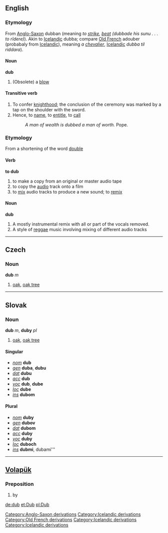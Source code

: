 ==English==
{{webster}}
===Etymology===
From [[w:Old English language|Anglo-Saxon]][[Category:Anglo-Saxon derivations]] dubban (meaning ''to [[strike]], [[beat]] (dubbade his sunu . . . to rīdere)''). Akin to [[w:Icelandic language|Icelandic]][[Category:Icelandic derivations]] dubba; compare [[w:Old French|Old French]][[Category:Old French derivations]] adouber (probabaly from [[w:Icelandic language|Icelandic]][[Category:Icelandic derivations]]), meaning ''a [[chevalier]]'', [[w:Icelandic language|Icelandic]][[Category:Icelandic derivations]] ''dubba til riddara'').
====Noun====
'''dub'''
#(Obsolete) a [[blow]]
====Transitive verb====
#To confer [[knighthood]]; the conclusion of the ceremony was marked by a tap on the shoulder with the sword. 
#Hence, to [[name]], to [[entitle]], to [[call]]
#:''A man of wealth is dubbed a man of worth.'' Pope.



===Etymology===
From a shortening of the word [[double]]
====Verb====
'''to dub'''
#to make a copy from an original or master audio tape
#to copy the [[audio]] track onto a film
#to [[mix]] audio tracks to produce a new sound; to [[remix]]
====Noun====
'''dub'''
# A mostly instrumental remix with all or part of the vocals removed.
# A style of [[reggae]] music involving mixing of different audio tracks

<!--
From Webster:
Dub (Page: 458)
Dub (?), v. t. [imp. & p. p. Dubbed (?); p. pr. & vb. n. Dubbing.] [AS. dubban to strike, beat (dubbade his sunu . . . to r&imacr;dere." AS. Chron. an 1086); akin to Icel. dubba; cf. OF. adouber (prob. fr. Icel.) a chevalier, Icel. dubba til riddara.] 

1. To confer knight. &hand; The conclusion of the ceremony was marked by a tap on the shoulder with the sword. 

2. To invest with any dignity or new character; to entitle; to call. 

A man of wealth is dubbed a man of worth. Pope.
3. To clothe or invest; to ornament; to adorn. [Obs.] 

His diadem was dropped down Dubbed with stones. Morte d'Arthure.
4. To strike, rub, or dress smooth; to dab; as: (a) To dress with an adz; as, to dub a stick of timber smooth. [459]

(b) To strike cloth with teasels to raise a nap. Halliwell. (c) To rub or dress with grease, as leather in the process of cyrrying it. Tomlinson. (d) To prepare for fighting, as a gamecock, by trimming the hackles and cutting off the comb and wattles. To dub a fly, to dress a fishing fly. [Prov. Eng.] Halliwell. -- To dub out (Plastering), to fill out, as an uneven surface, to a plane, or to carry out a series of small projections. 


--------------------------------------------------------------------------------
Dub (Page: 459)
Dub (?), v. i. To make a noise by brisk drumbeats. Now the drum dubs." Beau. & Fl. 


--------------------------------------------------------------------------------
Dub (Page: 459)
Dub, n. A blow. [R.] Hudibras. 


--------------------------------------------------------------------------------
Dub (Page: 459)
Dub, n. [Cf. Ir. dób mire, stream, W. dwvr water.] A pool or puddle. [Prov. Eng.] Halliwell. 

-->
----

== Czech ==
=== Noun ===
'''dub''' ''m''

#[[oak]], [[oak tree]]

----
== Slovak ==
=== Noun ===
'''dub''' ''m'', '''duby''' ''pl''

#[[oak]], [[oak tree]]
==== Singular ====
* ''[[nominative|nom]]'' '''dub'''
* ''[[genitive|gen]]'' '''duba''', '''dubu'''
* ''[[dative|dat]]'' '''dubu'''
* ''[[accusative|acc]]'' '''dub'''
* ''[[vocative|voc]]'' '''dub''', '''dube'''
* ''[[locative|loc]]'' '''dube'''
* ''[[instrumental|ins]]'' '''dubom'''
==== Plural ====
* ''[[nominative|nom]]'' '''duby'''
* ''[[genitive|gen]]'' '''dubov'''
* ''[[dative|dat]]'' '''dubom'''
* ''[[accusative|acc]]'' '''duby'''
* ''[[vocative|voc]]'' '''duby'''
* ''[[locative|loc]]'' '''duboch'''
* ''[[instrumental|ins]]'' '''dubmi''', dubami'''
----
==[[Volapük]]== 
===Preposition=== 
# by

[[de:dub]]
[[et:Dub]]
[[pl:Dub]]